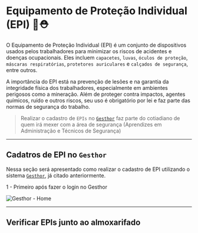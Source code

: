 # Equipamento de Proteção Individual (EPI) 🦺⛑️

O Equipamento de Proteção Individual (EPI) é um conjunto de dispositivos usados pelos trabalhadores para minimizar os riscos de acidentes e doenças ocupacionais. Eles incluem `capacetes`, `luvas`, `óculos de proteção`, `máscaras respiratórias`, `protetores auriculares` e `calçados de segurança`, entre outros.

A importância do EPI está na prevenção de lesões e na garantia da integridade física dos trabalhadores, especialmente em ambientes perigosos como a mineração. Além de proteger contra impactos, agentes químicos, ruído e outros riscos, seu uso é obrigatório por lei e faz parte das normas de segurança do trabalho.

> Realizar o cadastro de `EPIs` no [`Gesthor`](../geral/sistemas.mdx#gesthor) faz parte do cotiadiano de quem irá mexer com a área de segurança (Aprendizes em Administração e Técnicos de Segurança)

--- 

## Cadatros de EPI no `Gesthor`

Nessa seção será apresentado como realizar o cadastro de EPI utilizando o sistema [`Gesthor`](../geral/sistemas.mdx#gesthor), já citado anteriormente.

1 - Primeiro após fazer o login no Gesthor

![Gesthor - Home]()

---

## Verificar EPIs junto ao almoxarifado

